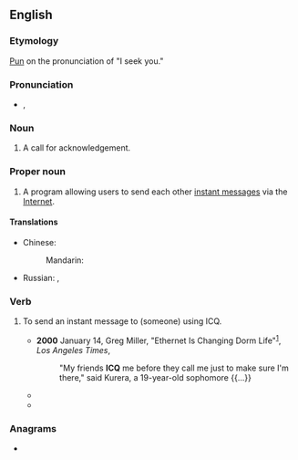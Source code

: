 ==English==
{{wikipedia}}

===Etymology===
[[pun|Pun]] on the pronunciation of "I seek you."

===Pronunciation===
* {{enPR|ī"sē-kyū'}}, {{IPA|/ˌaɪsiːˈkjuː/|lang=en}}

===Noun===
{{en-noun}}

# {{lb|en|ham radio}} A call for acknowledgement.

===Proper noun===
{{en-proper noun}}

# {{lb|en|Internet}} A program allowing users to send each other [[instant message]]s via the [[Internet]].

====Translations====
{{trans-top|ICQ}}
* Chinese:
*: Mandarin: {{t+|cmn|ICQ|sc=Latn}}
{{trans-mid}}
* Russian: {{t+|ru|ICQ|sc=Latn}}, {{t+|ru|а́ська|f}} {{qualifier|slang}}
{{trans-bottom}}

===Verb===
{{en-verb}}

# {{lb|en|transitive|Internet}} To send an instant message to (someone) using ICQ.
#* '''2000''' January 14, Greg Miller, "Ethernet Is Changing Dorm Life"<sup>[http://pqasb.pqarchiver.com/latimes/access/47965739.html?dids=47965739:47965739&FMT=ABS&FMTS=ABS:FT]</sup>, ''Los Angeles Times'',
#*: "My friends '''ICQ''' me before they call me just to make sure I'm there," said Kurera, a 19-year-old sophomore {{...}}
#* {{quote-book|lang=en|2002|Mike Savage|Lake Effect|url=http://books.google.com/books?id=FYPXCIFASH4C|isbn=1886028443|page=94|publisher=Savage Press <!-- apparently a legitimate publisher -->
|passage=I'll log-on in Hawaii. If needed we can '''ICQ''' from there.}}
#* {{quote-book|lang=en|2004|Michael C. Westwood|Meeting the President|url=http://books.google.com/books?id=yWYv1sgNue8C|isbn=1589612973|page=94
|passage=It shut him up. Never had him '''ICQ''' me again.}}

===Anagrams===
* {{anagrams|en|a=ciq|CQI|QIC}}